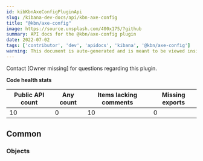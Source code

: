 ```yaml
---
id: kibKbnAxeConfigPluginApi
slug: /kibana-dev-docs/api/kbn-axe-config
title: "@kbn/axe-config"
image: https://source.unsplash.com/400x175/?github
summary: API docs for the @kbn/axe-config plugin
date: 2022-07-02
tags: ['contributor', 'dev', 'apidocs', 'kibana', '@kbn/axe-config']
warning: This document is auto-generated and is meant to be viewed inside our experimental, new docs system. Reach out in #docs-engineering for more info.
---
```




Contact [Owner missing] for questions regarding this plugin.

**Code health stats**

| Public API count  | Any count | Items lacking comments | Missing exports |
|-------------------|-----------|------------------------|-----------------|
| 10 | 0 | 10 | 0 |

## Common

### Objects
<DocDefinitionList data={kbnAxeConfigObj.common.objects}/>

